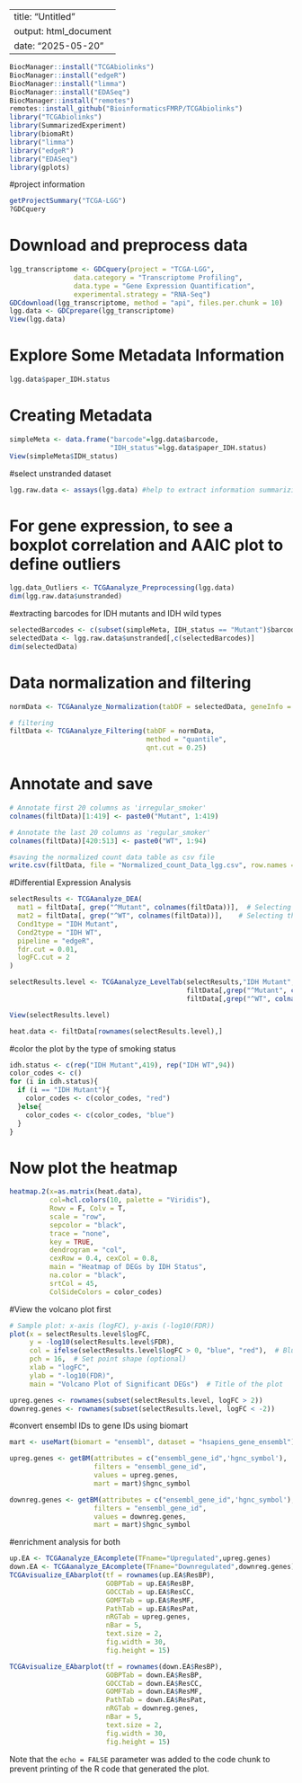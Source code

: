
---
title: "Untitled"
output: html_document
date: "2025-05-20"
---

```{r}
BiocManager::install("TCGAbiolinks")
BiocManager::install("edgeR")
BiocManager::install("limma")
BiocManager::install("EDASeq")
BiocManager::install("remotes")
remotes::install_github("BioinformaticsFMRP/TCGAbiolinks")
library("TCGAbiolinks")
library(SummarizedExperiment)
library(biomaRt)
library("limma")
library("edgeR")
library("EDASeq")
library(gplots)
```

#project information
```{r}
getProjectSummary("TCGA-LGG")
?GDCquery
```

# Download and preprocess data
```{r}
lgg_transcriptome <- GDCquery(project = "TCGA-LGG",
                data.category = "Transcriptome Profiling",
                data.type = "Gene Expression Quantification",
                experimental.strategy = "RNA-Seq")
GDCdownload(lgg_transcriptome, method = "api", files.per.chunk = 10)
lgg.data <- GDCprepare(lgg_transcriptome)
View(lgg.data)
```


# Explore Some Metadata Information
```{r}

lgg.data$paper_IDH.status
```

# Creating Metadata
```{r}
simpleMeta <- data.frame("barcode"=lgg.data$barcode,
                         "IDH_status"=lgg.data$paper_IDH.status)
View(simpleMeta$IDH_status)
```


#select unstranded dataset
```{r}
lgg.raw.data <- assays(lgg.data) #help to extract information summarizing the experiment
```

# For gene expression, to see a boxplot correlation and AAIC plot to define outliers
```{r}
lgg.data_Outliers <- TCGAanalyze_Preprocessing(lgg.data)
dim(lgg.raw.data$unstranded)
```

#extracting barcodes for IDH mutants and IDH wild types
```{r}
selectedBarcodes <- c(subset(simpleMeta, IDH_status == "Mutant")$barcode, subset(simpleMeta, IDH_status == "WT")$barcode)
selectedData <- lgg.raw.data$unstranded[,c(selectedBarcodes)]
dim(selectedData)
```

# Data normalization and filtering
```{r}
normData <- TCGAanalyze_Normalization(tabDF = selectedData, geneInfo = geneInfoHT, method = "geneLength")

# filtering
filtData <- TCGAanalyze_Filtering(tabDF = normData,
                                  method = "quantile",
                                  qnt.cut = 0.25)
```

# Annotate and save
```{r}

# Annotate first 20 columns as 'irregular_smoker'
colnames(filtData)[1:419] <- paste0("Mutant", 1:419)

# Annotate the last 20 columns as 'regular_smoker'
colnames(filtData)[420:513] <- paste0("WT", 1:94)

#saving the normalized count data table as csv file
write.csv(filtData, file = "Normalized_count_Data_lgg.csv", row.names = TRUE)
```


#Differential Expression Analysis
```{r}
selectResults <- TCGAanalyze_DEA(
  mat1 = filtData[, grep("^Mutant", colnames(filtData))],  # Selecting the 'irregular_smoker' columns
  mat2 = filtData[, grep("^WT", colnames(filtData))],    # Selecting the 'regular_smoker' columns
  Cond1type = "IDH Mutant",
  Cond2type = "IDH WT",
  pipeline = "edgeR",
  fdr.cut = 0.01,
  logFC.cut = 2
)

selectResults.level <- TCGAanalyze_LevelTab(selectResults,"IDH Mutant", "IDH WT",
                                            filtData[,grep("^Mutant", colnames(filtData))],
                                            filtData[,grep("^WT", colnames(filtData))])

View(selectResults.level)
```

```{r}
heat.data <- filtData[rownames(selectResults.level),]
```

#color the plot by the type of smoking status
```{r}
idh.status <- c(rep("IDH Mutant",419), rep("IDH WT",94))
color_codes <- c()
for (i in idh.status){
  if (i == "IDH Mutant"){
    color_codes <- c(color_codes, "red")
  }else{
    color_codes <- c(color_codes, "blue")
  }
}
```

# Now plot the heatmap
```{r}
heatmap.2(x=as.matrix(heat.data),
          col=hcl.colors(10, palette = "Viridis"),
          Rowv = F, Colv = T,
          scale = "row",
          sepcolor = "black",
          trace = "none",
          key = TRUE,
          dendrogram = "col",
          cexRow = 0.4, cexCol = 0.8,
          main = "Heatmap of DEGs by IDH Status",
          na.color = "black",
          srtCol = 45,
          ColSideColors = color_codes)
```

#View the volcano plot first

```{r}
# Sample plot: x-axis (logFC), y-axis (-log10(FDR))
plot(x = selectResults.level$logFC, 
     y = -log10(selectResults.level$FDR),
     col = ifelse(selectResults.level$logFC > 0, "blue", "red"),  # Blue for positive, red for negative
     pch = 16,  # Set point shape (optional)
     xlab = "logFC", 
     ylab = "-log10(FDR)",
     main = "Volcano Plot of Significant DEGs")  # Title of the plot
```


```{r}
upreg.genes <- rownames(subset(selectResults.level, logFC > 2))
downreg.genes <- rownames(subset(selectResults.level, logFC < -2))
```


#convert ensembl IDs to gene IDs using biomart
```{r}
mart <- useMart(biomart = "ensembl", dataset = "hsapiens_gene_ensembl")

upreg.genes <- getBM(attributes = c("ensembl_gene_id",'hgnc_symbol'),
                     filters = "ensembl_gene_id",
                     values = upreg.genes,
                     mart = mart)$hgnc_symbol

downreg.genes <- getBM(attributes = c("ensembl_gene_id",'hgnc_symbol'),
                     filters = "ensembl_gene_id",
                     values = downreg.genes,
                     mart = mart)$hgnc_symbol
```

#enrichment analysis for both
```{r}
up.EA <- TCGAanalyze_EAcomplete(TFname="Upregulated",upreg.genes)
down.EA <- TCGAanalyze_EAcomplete(TFname="Downregulated",downreg.genes)
TCGAvisualize_EAbarplot(tf = rownames(up.EA$ResBP),
                        GOBPTab = up.EA$ResBP,
                        GOCCTab = up.EA$ResCC,
                        GOMFTab = up.EA$ResMF,
                        PathTab = up.EA$ResPat,
                        nRGTab = upreg.genes,
                        nBar = 5,
                        text.size = 2,
                        fig.width = 30,
                        fig.height = 15)
```

```{r}
TCGAvisualize_EAbarplot(tf = rownames(down.EA$ResBP),
                        GOBPTab = down.EA$ResBP,
                        GOCCTab = down.EA$ResCC,
                        GOMFTab = down.EA$ResMF,
                        PathTab = down.EA$ResPat,
                        nRGTab = downreg.genes,
                        nBar = 5,
                        text.size = 2,
                        fig.width = 30,
                        fig.height = 15)
```

Note that the `echo = FALSE` parameter was added to the code chunk to prevent printing of the R code that generated the plot.
